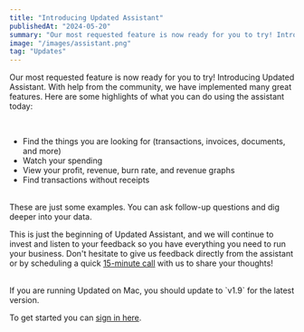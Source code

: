 ```yaml
---
title: "Introducing Updated Assistant"
publishedAt: "2024-05-20"
summary: "Our most requested feature is now ready for you to try! Introducing Updated Assistant. With help from the community, we have implemented many great features."
image: "/images/assistant.png"
tag: "Updates"
---
```


Our most requested feature is now ready for you to try! Introducing Updated Assistant. With help from the community, we have implemented many great features. Here are some highlights of what you can do using the assistant today:

<br />

- Find the things you are looking for (transactions, invoices, documents, and more)
- Watch your spending
- View your profit, revenue, burn rate, and revenue graphs
- Find transactions without receipts

<br />
These are just some examples. You can ask follow-up questions and dig deeper into
your data.

<br />

This is just the beginning of Updated Assistant, and we will continue to invest and listen to your feedback so you have everything you need to run your business. Don't hesitate to give us feedback directly from the assistant or by scheduling a quick [15-minute call](https://cal.com/pontus-midday/15min) with us to share your thoughts!

<br />
If you are running Updated on Mac, you should update to `v1.9` for the latest version.

<br />

To get started you can [sign in here](https://app.midday.ai).
